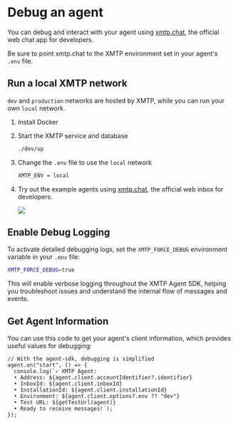 # Debug an agent

You can debug and interact with your agent using [xmtp.chat](https://xmtp.chat), the official web chat app for developers.

Be sure to point xmtp.chat to the XMTP environment set in your agent's `.env` file.


## Run a local XMTP network

`dev` and `production` networks are hosted by XMTP, while you can run your own `local` network.

1. Install Docker

2. Start the XMTP service and database

   ```bash
   ./dev/up
   ```

3. Change the `.env` file to use the `local` network

   ```bash
   XMTP_ENV = local
   ```

4. Try out the example agents using [xmtp.chat](https://xmtp.chat), the official web inbox for developers.

   ![](https://github.com/ephemeraHQ/xmtp-agent-examples/blob/main/examples/xmtp-gm/screenshot.png)


## Enable Debug Logging

To activate detailed debugging logs, set the `XMTP_FORCE_DEBUG` environment variable in your `.env` file:

```bash
XMTP_FORCE_DEBUG=true
```

This will enable verbose logging throughout the XMTP Agent SDK, helping you troubleshoot issues and understand the internal flow of messages and events.

## Get Agent Information

You can use this code to get your agent's client information, which provides useful values for debugging:

```tsx [Node]
// With the agent-sdk, debugging is simplified
agent.on("start", () => {
  console.log(`✓ XMTP Agent:
  • Address: ${agent.client.accountIdentifier?.identifier}
  • InboxId: ${agent.client.inboxId}
  • InstallationId: ${agent.client.installationId}
  • Environment: ${agent.client.options?.env ?? "dev"}
  • Test URL: ${getTestUrl(agent)}
  • Ready to receive messages!`);
});
```
